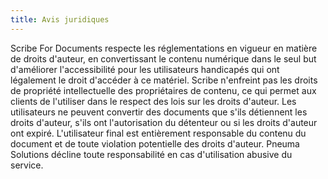 ```yaml
---
title: Avis juridiques
---
```



Scribe For Documents respecte les réglementations en vigueur en matière de droits d'auteur, en convertissant le contenu numérique dans le seul but d'améliorer l'accessibilité pour les utilisateurs handicapés qui ont légalement le droit d'accéder à ce matériel. Scribe n'enfreint pas les droits de propriété intellectuelle des propriétaires de contenu, ce qui permet aux clients de l'utiliser dans le respect des lois sur les droits d'auteur. Les utilisateurs ne peuvent convertir des documents que s'ils détiennent les droits d'auteur, s'ils ont l'autorisation du détenteur ou si les droits d'auteur ont expiré. 
L'utilisateur final est entièrement responsable du contenu du document et de toute violation potentielle des droits d'auteur. Pneuma Solutions décline toute responsabilité en cas d'utilisation abusive du service. 